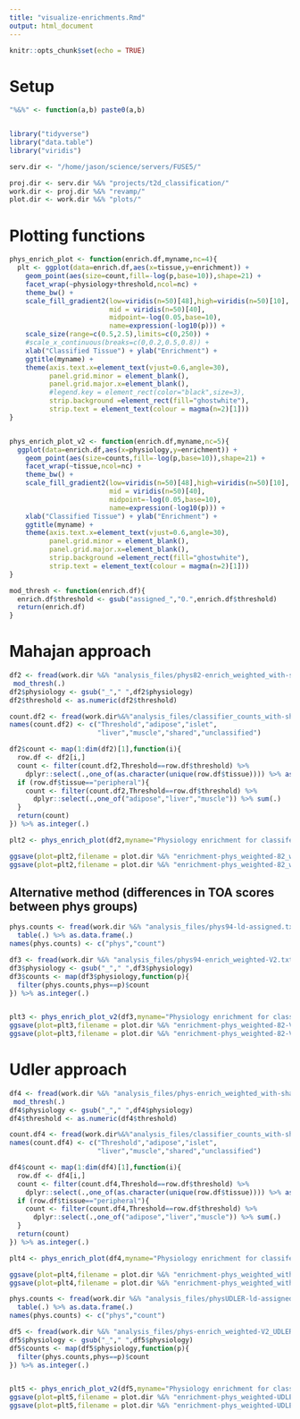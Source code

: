 ```yaml
---
title: "visualize-enrichments.Rmd"
output: html_document
---
```


```r
knitr::opts_chunk$set(echo = TRUE)
```


# Setup 

```r

"%&%" <- function(a,b) paste0(a,b)


library("tidyverse")
library("data.table")
library("viridis")

serv.dir <- "/home/jason/science/servers/FUSE5/"

proj.dir <- serv.dir %&% "projects/t2d_classification/"
work.dir <- proj.dir %&% "revamp/"
plot.dir <- work.dir %&% "plots/"


```



# Plotting functions  


```r

phys_enrich_plot <- function(enrich.df,myname,nc=4){
  plt <- ggplot(data=enrich.df,aes(x=tissue,y=enrichment)) + 
    geom_point(aes(size=count,fill=-log(p,base=10)),shape=21) + 
    facet_wrap(~physiology+threshold,ncol=nc) + 
    theme_bw() + 
    scale_fill_gradient2(low=viridis(n=50)[48],high=viridis(n=50)[10],
                         mid = viridis(n=50)[40],
                         midpoint=-log(0.05,base=10),
                         name=expression(-log10(p))) + 
    scale_size(range=c(0.5,2.5),limits=c(0,250)) + 
    #scale_x_continuous(breaks=c(0,0.2,0.5,0.8)) + 
    xlab("Classified Tissue") + ylab("Enrichment") + 
    ggtitle(myname) +
    theme(axis.text.x=element_text(vjust=0.6,angle=30),
          panel.grid.minor = element_blank(),
          panel.grid.major.x=element_blank(),
          #legend.key = element_rect(color="black",size=3),
          strip.background =element_rect(fill="ghostwhite"),
          strip.text = element_text(colour = magma(n=2)[1]))
}


phys_enrich_plot_v2 <- function(enrich.df,myname,nc=5){
  ggplot(data=enrich.df,aes(x=physiology,y=enrichment)) + 
    geom_point(aes(size=counts,fill=-log(p,base=10)),shape=21) +
    facet_wrap(~tissue,ncol=nc) + 
    theme_bw() + 
    scale_fill_gradient2(low=viridis(n=50)[48],high=viridis(n=50)[10],
                         mid = viridis(n=50)[40],
                         midpoint=-log(0.05,base=10),
                         name=expression(-log10(p))) + 
    xlab("Classified Tissue") + ylab("Enrichment") + 
    ggtitle(myname) +
    theme(axis.text.x=element_text(vjust=0.6,angle=30),
          panel.grid.minor = element_blank(),
          panel.grid.major.x=element_blank(),
          strip.background =element_rect(fill="ghostwhite"),
          strip.text = element_text(colour = magma(n=2)[1]))
}

mod_thresh <- function(enrich.df){
  enrich.df$threshold <- gsub("assigned_","0.",enrich.df$threshold)
  return(enrich.df)
}


```


# Mahajan approach 

```r


df2 <- fread(work.dir %&% "analysis_files/phys82-enrich_weighted_with-shared.txt") %>%
 mod_thresh(.)
df2$physiology <- gsub("_"," ",df2$physiology)
df2$threshold <- as.numeric(df2$threshold)

count.df2 <- fread(work.dir%&%"analysis_files/classifier_counts_with-shared.txt")
names(count.df2) <- c("Threshold","adipose","islet",
                      "liver","muscle","shared","unclassified")

df2$count <- map(1:dim(df2)[1],function(i){
  row.df <- df2[i,]
  count <- filter(count.df2,Threshold==row.df$threshold) %>% 
    dplyr::select(.,one_of(as.character(unique(row.df$tissue)))) %>% as.integer(.)
  if (row.df$tissue=="peripheral"){
    count <- filter(count.df2,Threshold==row.df$threshold) %>% 
      dplyr::select(.,one_of("adipose","liver","muscle")) %>% sum(.)  
  }
  return(count)
}) %>% as.integer(.)

plt2 <- phys_enrich_plot(df2,myname="Physiology enrichment for classifed loci (weighted)")

ggsave(plot=plt2,filename = plot.dir %&% "enrichment-phys_weighted-82_with-shared.png",width=12,height=8)
ggsave(plot=plt2,filename = plot.dir %&% "enrichment-phys_weighted-82_with-shared.pdf",width=12,height=8)

```



## Alternative method (differences in TOA scores between phys groups)

```r

phys.counts <- fread(work.dir %&% "analysis_files/phys94-ld-assigned.txt")$Physiology %>% 
  table(.) %>% as.data.frame(.)
names(phys.counts) <- c("phys","count")

```


```r


df3 <- fread(work.dir %&% "analysis_files/phys94-enrich_weighted-V2.txt") %>% mod_thresh(.)
df3$physiology <- gsub("_"," ",df3$physiology)
df3$counts <- map(df3$physiology,function(p){
  filter(phys.counts,phys==p)$count
}) %>% as.integer(.)


plt3 <- phys_enrich_plot_v2(df3,myname="Physiology enrichment for classifed loci (weighted)")
ggsave(plot=plt3,filename = plot.dir %&% "enrichment-phys_weighted-82-V2.png",width=12,height=3.5)
ggsave(plot=plt3,filename = plot.dir %&% "enrichment-phys_weighted-82-V2.pdf",width=12,height=3.5)
```


# Udler approach 


```r


df4 <- fread(work.dir %&% "analysis_files/phys-enrich_weighted_with-shared_UDLER.txt") %>%
 mod_thresh(.)
df4$physiology <- gsub("_"," ",df4$physiology)
df4$threshold <- as.numeric(df4$threshold)

count.df4 <- fread(work.dir%&%"analysis_files/classifier_counts_with-shared.txt")
names(count.df4) <- c("Threshold","adipose","islet",
                      "liver","muscle","shared","unclassified")

df4$count <- map(1:dim(df4)[1],function(i){
  row.df <- df4[i,]
  count <- filter(count.df4,Threshold==row.df$threshold) %>% 
    dplyr::select(.,one_of(as.character(unique(row.df$tissue)))) %>% as.integer(.)
  if (row.df$tissue=="peripheral"){
    count <- filter(count.df4,Threshold==row.df$threshold) %>% 
      dplyr::select(.,one_of("adipose","liver","muscle")) %>% sum(.)  
  }
  return(count)
}) %>% as.integer(.)

plt4 <- phys_enrich_plot(df4,myname="Physiology enrichment for classifed loci (weighted)")

ggsave(plot=plt4,filename = plot.dir %&% "enrichment-phys_weighted_with-shared_UDLER.png",width=8,height=8)
ggsave(plot=plt4,filename = plot.dir %&% "enrichment-phys_weighted_with-shared_UDLER.pdf",width=8,height=8)

```


```r

phys.counts <- fread(work.dir %&% "analysis_files/physUDLER-ld-assigned.txt")$Physiology %>% 
  table(.) %>% as.data.frame(.)
names(phys.counts) <- c("phys","count")

df5 <- fread(work.dir %&% "analysis_files/phys-enrich_weighted-V2_UDLER.txt") %>% mod_thresh(.)
df5$physiology <- gsub("_"," ",df5$physiology)
df5$counts <- map(df5$physiology,function(p){
  filter(phys.counts,phys==p)$count
}) %>% as.integer(.)


plt5 <- phys_enrich_plot_v2(df5,myname="Physiology enrichment for classifed loci (weighted)")
ggsave(plot=plt5,filename = plot.dir %&% "enrichment-phys_weighted-UDLER-V2.png",width=12,height=3)
ggsave(plot=plt5,filename = plot.dir %&% "enrichment-phys_weighted-UDLER-V2.pdf",width=12,height=3)
```

